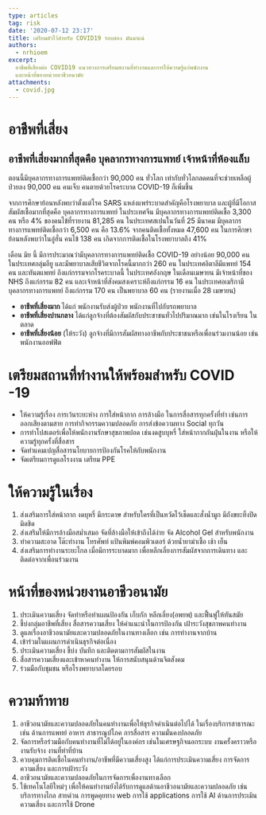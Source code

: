 ```yaml
---
type: articles
tag: risk
date: '2020-07-12 23:17'
title: เตรียมตัวไว้สำหรับ COVID19 รอบสอง มันมาแน่
authors:
  - nrhioem
excerpt: 
  อาชีพที่เสียงต่อ COVID19 แนวทางการเตรียมสถานที่ทำงานและการให้ความรู้แก่พนักงาน
  และหน้าที่ของหน่วยอาชีวอนามัย
attachments:
  - covid.jpg
---
```



# อาชืพที่เสี่ยง

## อาชีพที่เสี่ยงมากที่สุดคือ บุคลากรทางการแพทย์ เจ้าหน้าที่ห้องแล็บ

ตอนนี้มีบุคลากรทางการแพทย์ติดเชื้อกว่า 90,000 คน ทั่วโลก เท่ากับทั่วโลกลดคนที่จะช่วยเหลือผู้ป่วยลง 90,000 คน คนเจ็บ คนตายด้วยโรคระบาด COVID-19 ก็เพิ่มขึ้น

จากการศึกษาย้อนหลังพบว่าตั้งแต่โรค SARS แหล่งแพร่ระบาดสำคัญคือโรงพยาบาล และผู้ที่มีโอกาสสัมผัสเชื้อมากที่สุดคือ บุคลากรทางการแพทย์ ในประเทศจีน มีบุคลากรทางการแพทย์ติดเชื้อ 3,300 คน หรือ 4% ของคนไข้ที่รายงาน 81,285 คน ในประเทศสเปนในวันที่ 25 มีนาคม มีบุคลากรทางการแพทย์ติดเชื้อกว่า 6,500 คน คือ 13.6% จากคนติดเชื้อทั้งหมด 47,600 คน ในการศึกษาย้อนหลังพบว่าในอู่ฮั่น คนไข้ 138 คน เกิดจากการติดเชื้อในโรงพยาบาลถึง 41%

เดือน มิย นี้ มีการประมาณว่ามีบุคลากรทางการแพทย์ติดเชื้อ COVID-19 อย่างน้อย 90,000 คน ในประเทศกลุ่มอียู และมีพยาบาลเสียชีวิตจากโรคนี้มากกว่า 260 คน ในประเทศอิตาลีมีแพทย์ 154 คน และทันตแพทย์ ถึงแก่กรรมจากโรคระบาดนี้ ในประเทศอังกฤษ ในเดือนเมษายน มีเจ้าหน้าที่ของ NHS ถึงแก่กรรม 82 คน และเจ้าหน้าที่สังคมสงเคราะห์ถึงแก่กรรม 16 คน ในประเทศอเมริกามีบุคลากรทางการแพทย์ ถึงแก่กรรม 170 คน เป็นพยาบาล 60 คน (รายงานเมื่อ 28 เมษายน)

- **อาชีพที่เสี่ยงมาก** ได้แก่ พนักงานรับส่งผู้ป่วย พนักงานที่ไปกับรถพยาบาล
- **อาชีพที่เสี่ยงปานกลาง** ได้แก่ลูกจ้างที่ต้องสัมผัสกับประชาชนทั่วไปปริมาณมาก เช่นในโรงเรียน ในตลาด
- **อาชีพที่เสี่ยงน้อย** (ให้ระวัง) ลูกจ้างที่มีการสัมผัสทางอาชีพกับประชาชนหรือเพื่อนร่วมงานน้อย เช่น พนักงานออฟฟิต

# เตรียมสถานที่ทำงานให้พร้อมสำหรับ COVID -19

- ให้ความรู้เรื่อง การเว้นระยะห่าง การใส่หน้ากาก การล้างมือ ในการสื่อสารทุกครั้งที่ทำ เช่นการออกเสียงตามสาย การทำกิจกรรมความปลอดภัย การส่งข้อความทาง Social ทุกวัน
- การทำโปสเตอร์เพื่อให้พนักงานรักษาสุขภาพปอด เช่นงดสูบบุหรี่ ใส่หน้ากากกันฝุ่นในงาน หรือให้ความรู้ทุกครั้งที่สื่อสาร
- จัดทำแคมเปญสื่อสารนโยบายการป้องกันโรคให้กับพนักงาน
- จัดเตรียมการดูแลโรงงาน เตรียม PPE

# ให้ความรู้ในเรื่อง

1. ส่งเสริมการใส่หน้ากาก งดบุหรี่ มีกระดาษ สำหรับใครที่เป็นหวัดไว้เช็ดและสั่งน้ำมูก มีถังขยะทิ้งปิดมิดชิด
2. ส่งเสริมให้มีการล้างมือสม่ำเสมอ จัดที่ล้างมือให้เข้าถึงได้ง่าย จัด Alcohol Gel สำหรับพนักงาน
3. ทำความสะอาด โต๊ะทำงาน โทรศัพท์ แป้นพิมพ์คอมพิวเตอร์ ด้วยน้ำยาฆ่าเชื้อ เช้า เย็น
4. ส่งเสริมการทำงานระยะไกล เมื่อมีการระบาดมาก เพื่อหลีกเลี่ยงการสัมผัสจากการเดินทาง และติดต่อจากเพื่อนร่วมงาน

# หน้าที่ของหน่วยงานอาชีวอนามัย

1. ประเมินความเสี่ยง จัดทำหรือทำแผนป้องกัน เก็บกัก หลีกเลี่ยง(อพยพ) และฟื้นฟูให้ทันสมัย
2. ชี้บ่งกลุ่มอาชีพที่เสี่ยง สื่อสารความเสี่ยง ให้คำแนะนำในการป้องกัน เฝ้าระวังสุขภาพคนทำงาน
3. ดูแลเรื่องอาชีวอนามัยและความปลอดภัยในงานทางเลือก เช่น การทำงานจากบ้าน
4. เข้าร่วมในแผนการดำเนินธุรกิจต่อเนื่อง
5. ประเมินความเสี่ยง ชี้บ่ง บันทึก และติดตามการสัมผัสในงาน
6. สื่อสารความเสี่ยงและเข้าหาคนทำงาน ให้การสนับสนุนด้านจิตสังคม
7. ร่วมมือกับชุมชน หรือโรงพยาบาลโดยรอบ

# ความท้าทาย

1. อาชีวอนามัยและความปลอดภัยในคนทำงานเพื่อให้ธุรกิจดำเนินต่อไปได้ ในเรื่องบริการสาธารณะเช่น ด้านการแพทย์ อาหาร สาธารณูปโภค การสื่อสาร ความมั่นคงปลอดภัย
2. จัดการหรือร่วมมือกับคนทำงานที่ไม่ได้อยู่ในองค์กร เช่นในเศรษฐกิจนอกระบบ งานครั้งคราวหรืองานรับจ้าง งานที่ทำที่บ้าน
3. ควบคุมการติดเชื้อในคนทำงาน/อาชีพที่มีความเสี่ยงสูง ได้แก่การประเมินความเสี่ยง การจัดการความเสี่ยง และการเฝ้าระวัง
4. อาชีวอนามัยและความปลอดภัยในการจัดการเพื่องานทางเลือก
5. ใช้เทคโนโลยีใหม่ๆ เพื่อให้คนทำงานยังได้รับการดูแลด้านอาชีวอนามัยและความปลอดภัย เช่น บริการทางไกล สายด่วน การพูดคุยทาง web การใช้ applications การใช้ AI ด้านการประเมินความเสี่ยง และการใช้ Drone